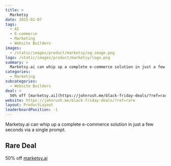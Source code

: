 ```yaml
---
title: >
  Marketsy
date: 2025-01-07
tags:
  - AI
  - E-commerce
  - Marketing
  - Website Builders
images:
  - /static/images/product/marketsy/og-image.png
logo: /static/images/product/marketsy/logo.png
summary: >
  Marketsy.ai can whip up a complete e-commerce solution in just a few seconds via a single prompt.
categories:
  - Marketing
subcategories:
  - Website Builders
deal: >
  50% off [marketsy.ai](https://johnrush.me/black-friday-deals/?ref=rare)
website: https://johnrush.me/black-friday-deals/?ref=rare
layout: ProductLayout
leaderboardPosition: -1
---
```

Marketsy.ai can whip up a complete e-commerce solution in just a few seconds via a single prompt.

## Rare Deal

50% off [marketsy.ai](https://johnrush.me/black-friday-deals/?ref=rare)
